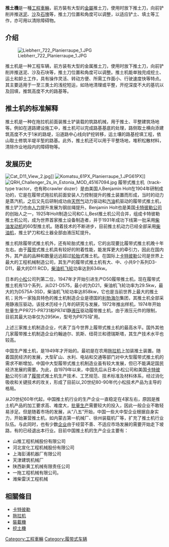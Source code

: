 {{noteTA
|T=zh-hans:矿山自卸车;zh-hk:礦場泥頭車;zh-tw:礦場砂石車;
|1=zh-hans:矿山自卸车;zh-hk:礦場泥頭車;zh-tw:礦場砂石車;
|2=zh-hans:自卸车;zh-hk:泥頭車;zh-tw:砂石車;
|3=zh-cn:液力变矩器;zh-tw:扭矩轉換器;
|4=zh-cn:电铲斗;zh-tw:鏟斗;
|5=zh-hans:利勃海尔; zh-tw:德國利勃; zh-hk:利勃海爾;
|6=zh-hans:叉车; zh-tw:堆高機; zh-hk:鏟車;
|7=zh-hans:掘进机; zh-tw:鑽掘機; zh-hk:潛盾機;
|8=zh-hans:自卸车; zh-tw:砂石車; zh-hk:泥頭車;
}}
{{About|推土機|CPU微架構|AMD Bulldozer}}

'''推土機'''是一種[[工程車輛|工程車輛]]，前方裝有大型的[[金屬|金屬]]推土刀，使用时放下推土刀，向前铲削并推送[[泥|泥]]、[[沙|沙]]及[[石塊|石塊]]等，推土刀位置和角度可以调整，以适应铲土、填土等工作，亦可用以清除障碍物。

== 介绍 ==
[[File:Liebherr_722_Planierraupe_1.JPG|thumb]]

推土机是一种工程车辆，前方装有大型的金属推土刀，使用时放下推土刀，向前铲削并推送泥、沙及石块等，推土刀位置和角度可以调整。推土机能单独完成挖土、运土和卸土工作，具有操作灵活、转动方便、所需工作面小、行驶速度快等特点。其主要适用于一至三类土的浅挖短运，如场地清理或平整，开挖深度不大的基坑以及回填，推筑高度不大的路基等。

== 推土机的标准解释 ==

推土机是一种在拖拉机前面装推土铲装载的筑路机械，用于推土、平整建筑场地等。例如在道路建设施工中，推土机可以完成路基基底的处理，路侧取土横向添建筑高度不大于1米的路堤，沿道路中心线向铲挖转移，运土壤的路基挖填工程，依山取土修筑半堤半堑的路基。此外，推土机还可以用于平整场地，堆积松散材料，清除作业地段内的障碍物等。

== 发展历史 ==
[[File:Cat_D11_View_2.jpg|thumb]]]]
[[File:Komatsu_61PX_Planierraupe_1.JPG|thumb]]61PX]]
[[File:QRH_Challenger_2s_in_Estonia_MOD_45167094.jpg|thumb]]
履带式推土机（track-type tractor，也有称crawler dozer）是由美国人Benjamin Holt在1904年研制成功的，它是在履带式拖拉机前面安装人力控制提升的推土装置而形成，当时的动力是蒸汽机，之后又先后研制成功由[[天然气|天然气]]动力驱动和[[汽油|汽油]]机驱动的履带式推土机，推土铲刀也由[[人力|人力]]提升发展为钢丝绳提升。Benjamin Holt也是美国[[卡特彼勒公司|卡特彼勒公司]]的创始人之一，1925年Holt制造公司和C.L,Best推土机公司合并，组成卡特彼勒推土机公司，成为世界首家推土设备制造者，并于1931年成功下线第一批采用[[柴油|柴油]][[发动机|发动机]]的60型推土机。随着技术的不断进步，目前推土机动力已经全部采用[[柴油机|柴油机]]，推土铲刀和松土器全部由液压缸提升。

推土机除履带式推土机外，还有轮胎式推土机，它的出现要比履带式推土机晚十年左右。由于[[履带|履带]]式推土机具有较好的附着性能，能发挥更大的牵引力，因此在国内外，其产品的品种和数量远远超过[[轮胎|轮胎]]式推土机。在国际上[[卡特彼勒|卡特彼勒]]公司是世界上最大的工程机械制造公司，其生产的履带式推土机有大、中、小共9个系列D3-D11，最大的D11 RCD，[[柴油机|柴油机]][[飞轮|飞轮]]功率达到634kw。

日本的[[小松製作所|小松]]公司列第二位，1947年才开始引进生产D50履带推土机，现在履带式推土机有13个系列，从D21-D575，最小的为D21，柴油机飞轮功率为29.5kw，最大的为D575A-3SD，柴油机飞轮功率达858kw，它也是当前世界上最大的推土机；另外一家独具特色的推土机制造企业是德国的[[利勃海尔|利勃海尔]]集团，其推土机全部采用静液压驱动，该技术历经十几年的研究与发展，1972年推出样机，1974年开始批量生产PR721-PR731和PR741静[[液压|液压]]驱动履带推土机，由于液压元件的限制，目前其最大功率仅为295Kw，型号为PR751矿用。

上述三家推土机制造企业，代表了当今世界上履带式推土机的最高水平。国外其他几家履带推土机制造企业约翰迪尔、凯斯、纽荷兰和德瑞斯塔，其生产技术水平也较高。

中国生产推土机，是1949年才开始的。最初是在农用[[拖拉机|拖拉机]]上加装推土装置。随着国民经济的发展，大型矿山、水利、电站和交通等部门对中大型履带式推土机的需求不断增加，中国中大型履带式推土机制造业虽有较大发展，但已不能满足国民经济发展的需要。为此，自1979年以来，中国先后从日本小松公司和美国[[卡特彼勒|卡特彼勒]]公司引进了[[履带|履带]]式推土机生产技术、工艺规范、技术标准及材料体系，经过消化吸收和关键技术的攻关，形成了目前以,20世纪80-90年代小松技术产品为主导的格局。

从20世纪60年代起，中国推土机行业的生产企业一直稳定在4家左右，原因是推土机产品的加工要求高、难度大，[[批量生产|批量生产]]需要较大的投入，因此一般企业不敢轻易涉足。但是随着市场的发展，从“八五”开始，中国一些大中型企业根据自身实力，开始兼营推土机，如内蒙古第一机械厂、徐州装载机厂等，扩充了推土机行业队伍。与此同时，也有少数[[企业|企业]]由于经营不善、不适应市场发展的需要开始走下坡路，有的已经退出本行业。目前中国推土机的生产企业主要有：
*山推工程机械股份有限公司
*河北宣化工程机械股份有限公司
*上海彭浦机器厂有限公司
*天津建筑机械厂
*陕西新黄工机械有限责任公司
*一拖工程机械有限公司。
*潍柴雷沃工程机械

== 相關條目 ==
* [[卡特彼勒|卡特彼勒]]
* [[拖拉机|拖拉机]]
*[[裝載機|裝載機]]
*[[挖土機|挖土機]]

{{commons|Bulldozer}}
{{工程机械}}

[[Category:工程車輛|Category:工程車輛]]
[[Category:履带式车辆|Category:履带式车辆]]